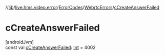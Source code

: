 //[lib](../../../../index)/[live.hms.video.error](../../index)/[ErrorCodes](../index)/[WebrtcErrors](index)/[cCreateAnswerFailed](c-create-answer-failed)

# cCreateAnswerFailed

[androidJvm]\
const val [cCreateAnswerFailed](c-create-answer-failed): [Int](https://kotlinlang.org/api/latest/jvm/stdlib/kotlin/-int/index.html) = 4002
